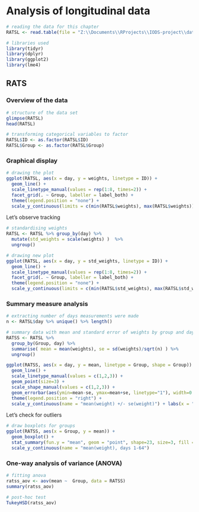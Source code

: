 # Analysis of longitudinal data

```r
# reading the data for this chapter
RATSL <- read.table(file = "Z:\\Documents\\RProjects\\IODS-project\\data\\RATSL.csv", header = TRUE, sep = ",", row.names = 1)

# libraries used
library(tidyr)
library(dplyr)
library(ggplot2)
library(lme4)
```

## RATS

### Overview of the data

```r
# structure of the data set
glimpse(RATSL)
head(RATSL)

# transforming categorical variables to factor
RATSL$ID <- as.factor(RATSL$ID)
RATSL$Group <- as.factor(RATSL$Group)

```


### Graphical display

```r
# drawing the plot
ggplot(RATSL, aes(x = day, y = weights, linetype = ID)) +
  geom_line() +
  scale_linetype_manual(values = rep(1:8, times=2)) +
  facet_grid(. ~ Group, labeller = label_both) +
  theme(legend.position = "none") + 
  scale_y_continuous(limits = c(min(RATSL$weights), max(RATSL$weights))) + labs(y = "rat's weight in gm", x = "time in days", title = "title")

```

Let's observe tracking

```r
# standardising weights
RATSL <- RATSL %>% group_by(day) %>%
  mutate(std_weights = scale(weights) )  %>%
  ungroup()

# drawing new plot
ggplot(RATSL, aes(x = day, y = std_weights, linetype = ID)) +
  geom_line() +
  scale_linetype_manual(values = rep(1:8, times=2)) +
  facet_grid(. ~ Group, labeller = label_both) +
  theme(legend.position = "none") + 
  scale_y_continuous(limits = c(min(RATSL$std_weights), max(RATSL$std_weights))) + labs(y = "rat's standardised weight", x = "time in days", title = "title")

```

### Summary measure analysis

```r
# extracting number of days measurements were made
n <- RATSL$day %>% unique() %>% length()

# summary data with mean and standard error of weights by group and day 
RATSS <- RATSL %>%
  group_by(Group, day) %>%
  summarise( mean = mean(weights), se = sd(weights)/sqrt(n) ) %>%
  ungroup()

ggplot(RATSS, aes(x = day, y = mean, linetype = Group, shape = Group)) +
  geom_line() +
  scale_linetype_manual(values = c(1,2,3)) +
  geom_point(size=3) +
  scale_shape_manual(values = c(1,2,3)) +
  geom_errorbar(aes(ymin=mean-se, ymax=mean+se, linetype="1"), width=0.3) +
  theme(legend.position = "right") +
  scale_y_continuous(name = "mean(weight) +/- se(weight)") + labs(x = "time in days", title = "title")
```

Let's check for outliers

```r
# draw boxplots for groups
ggplot(RATSS, aes(x = Group, y = mean)) +
  geom_boxplot() +
  stat_summary(fun.y = "mean", geom = "point", shape=23, size=3, fill = "white") +
  scale_y_continuous(name = "mean(weight), days 1-64")
```

### One-way analysis of variance (ANOVA)

```r
# fitting anova
ratss_aov <- aov(mean ~  Group, data = RATSS)
summary(ratss_aov)

# post-hoc test
TukeyHSD(ratss_aov)

```

